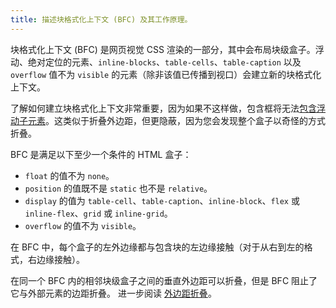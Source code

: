 ```yaml
---
title: 描述块格式化上下文 (BFC) 及其工作原理。
---
```


块格式化上下文 (BFC) 是网页视觉 CSS 渲染的一部分，其中会布局块级盒子。浮动、绝对定位的元素、`inline-blocks`、`table-cells`、`table-caption` 以及 `overflow` 值不为 `visible` 的元素（除非该值已传播到视口）会建立新的块格式化上下文。

了解如何建立块格式化上下文非常重要，因为如果不这样做，包含框将无法[包含浮动子元素](https://developer.mozilla.org/zh-CN/docs/Web/Guide/CSS/Block_formatting_context#Make_float_content_and_alongside_content_the_same_height)。这类似于折叠外边距，但更隐蔽，因为您会发现整个盒子以奇怪的方式折叠。

BFC 是满足以下至少一个条件的 HTML 盒子：

* `float` 的值不为 `none`。
* `position` 的值既不是 `static` 也不是 `relative`。
* `display` 的值为 `table-cell`、`table-caption`、`inline-block`、`flex` 或 `inline-flex`、`grid` 或 `inline-grid`。
* `overflow` 的值不为 `visible`。

在 BFC 中，每个盒子的左外边缘都与包含块的左边缘接触（对于从右到左的格式，右边缘接触）。

在同一个 BFC 内的相邻块级盒子之间的垂直外边距可以折叠，但是 BFC 阻止了它与外部元素的边距折叠。 进一步阅读 [外边距折叠](https://developer.mozilla.org/zh-CN/docs/Web/CSS/CSS_Box_Model/Mastering_margin_collapsing)。
